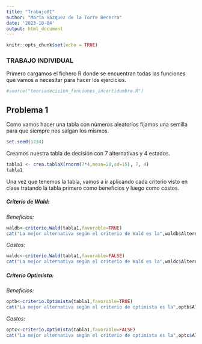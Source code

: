 ```yaml
---
title: "Trabajo01"
author: "María Vázquez de la Torre Becerra"
date: '2023-10-04'
output: html_document
---
```


```r
knitr::opts_chunk$set(echo = TRUE)
```

### TRABAJO INDIVIDUAL

Primero cargamos el fichero R donde se encuentran todas las funciones que vamos a necesitar para hacer los ejercicios.
```r
#source("teoriadecision_funciones_incertidumbre.R")
```

## Problema 1
Como vamos hacer una tabla con números aleatorios fijamos una semilla para que siempre nos salgan los mismos.
```r
set.seed(1234)
```

Creamos nuestra tabla de decisión con 7 alternativas y 4 estados.
```r
tabla1 <- crea.tablaX(rnorm(7*4,mean=20,sd=15), 7, 4)
tabla1
```

Una vez que tenemos la tabla, vamos a ir aplicando cada criterio visto en clase tratando la tabla primero como beneficios y luego como costos.

##### Criterio de Wald:

*Beneficios:*

```r
waldb<-criterio.Wald(tabla1,favorable=TRUE)
cat("La mejor alternativa según el criterio de Wald es la",waldb$AlternativaOptima,"siendo el valor óptimo el", waldb$ValorOptimo)


```
*Costos:*

```r
waldc<-criterio.Wald(tabla1,favorable=FALSE)
cat("La mejor alternativa según el criterio de Wald es la",waldc$AlternativaOptima,"siendo el valor óptimo el", waldc$ValorOptimo)


```

##### Criterio Optimista:

*Beneficios:*

```r
optb<-criterio.Optimista(tabla1,favorable=TRUE)
cat("La mejor alternativa según el criterio de optimista es la",optb$AlternativaOptima,"siendo el valor óptimo el",optb$ValorOptimo)


```
*Costos:*

```r
optc<-criterio.Optimista(tabla1,favorable=FALSE)
cat("La mejor alternativa según el criterio de optimista es la",optc$AlternativaOptima,"siendo el valor óptimo el",optc$ValorOptimo)


```






